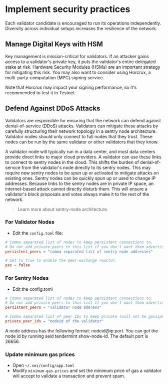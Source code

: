 
# Implement security practices

Each validator candidate is encouraged to run its operations independently. Diversity across individual setups increases the resilience of the network.

## Manage Digital Keys with HSM

Key management is mission-critical for validators. If an attacker gains access to a validator's private key, it puts the validator's entire delegated stake at risk. Hardware Security Modules (HSMs) are an important strategy for mitigating this risk. You may also want to consider using Horcrux, a multi-party-computation (MPC) signing service.

<Callout emoji="📝">
   <p>Note that Horcrux may impact your signing performance, so it's recommended to test it in Testnet</p>
</Callout>

## Defend Against DDoS Attacks

Validators are responsible for ensuring that the network can defend against denial-of-service (DDoS) attacks. Validators can mitigate these attacks by carefully structuring their network topology in a sentry node architecture. Validator nodes should only connect to full nodes that they trust. These nodes can be run by the same validator or other validators that they know.

A validator node will typically run in a data center, and most data centers provide direct links to major cloud providers. A validator can use these links to connect to sentry nodes in the cloud. This shifts the burden of denial-of-service from the validator's node directly to its sentry nodes. This may require new sentry nodes to be spun up or activated to mitigate attacks on existing ones. Sentry nodes can be quickly spun up or used to change IP addresses. Because links to the sentry nodes are in private IP space, an internet-based attack cannot directly disturb them. This will ensure a validator's block proposals and votes always make it to the rest of the network.

> Learn more about sentry-node architecture.

### For Validator Nodes

- Edit the `config.toml` file:
```toml
# Comma separated list of nodes to keep persistent connections to.
# Do not add private peers to this list if you don't want them advertised.
persistent_peers = "comma separated list of sentry node addresses"

# Set to true to enable the peer-exchange reactor.
pex = false
```

### For Sentry Nodes

- Edit the config.toml
```toml
# Comma separated list of nodes to keep persistent connections to.
# Do not add private peers to this list if you don't want them advertised.
persistent_peers = "validator node address"

# Comma separated list of peer IDs to keep private (will not be gossiped to other peers).
private_peer_ids = "nodeid of the validator"
```

<Callout emoji="💡">
  <p>A node address has the following format: nodeid@ip:port. You can get the node id by running seid tendermint show-node-id. The default port is 26656.</p>
</Callout>

### Update minimum gas prices
- Open `~/.sei/config/app.toml`
- Modify `minimum-gas-prices` and set the minimum price of gas a validator will accept to validate a transaction and prevent spam.

